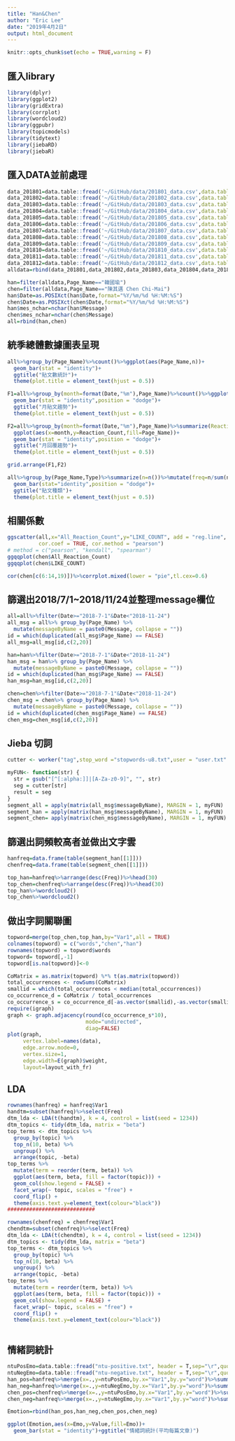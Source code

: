 ```yaml
---
title: "Han&Chen"
author: "Eric Lee"
date: "2019年4月2日"
output: html_document
---
```


```r
knitr::opts_chunk$set(echo = TRUE,warning = F)
```

## 匯入library
```r
library(dplyr)
library(ggplot2)
library(gridExtra)
library(corrplot)
library(wordcloud2)
library(ggpubr)
library(topicmodels)
library(tidytext)
library(jiebaRD)
library(jiebaR)

```


## 匯入DATA並前處理
```r
data_201801=data.table::fread('~/GitHub/data/201801_data.csv',data.table = F,encoding = 'UTF-8')
data_201802=data.table::fread('~/GitHub/data/201802_data.csv',data.table = F,encoding = 'UTF-8')
data_201803=data.table::fread('~/GitHub/data/201803_data.csv',data.table = F,encoding = 'UTF-8')
data_201804=data.table::fread('~/GitHub/data/201804_data.csv',data.table = F,encoding = 'UTF-8')
data_201805=data.table::fread('~/GitHub/data/201805_data.csv',data.table = F,encoding = 'UTF-8')
data_201806=data.table::fread('~/GitHub/data/201806_data.csv',data.table = F,encoding = 'UTF-8')
data_201807=data.table::fread('~/GitHub/data/201807_data.csv',data.table = F,encoding = 'UTF-8')
data_201808=data.table::fread('~/GitHub/data/201808_data.csv',data.table = F,encoding = 'UTF-8')
data_201809=data.table::fread('~/GitHub/data/201809_data.csv',data.table = F,encoding = 'UTF-8')
data_201810=data.table::fread('~/GitHub/data/201810_data.csv',data.table = F,encoding = 'UTF-8')
data_201811=data.table::fread('~/GitHub/data/201811_data.csv',data.table = F,encoding = 'UTF-8')
data_201812=data.table::fread('~/GitHub/data/201812_data.csv',data.table = F,encoding = 'UTF-8')
alldata=rbind(data_201801,data_201802,data_201803,data_201804,data_201805,data_201806,data_201807,data_201808,data_201809,data_201810,data_201811,data_201812)

han=filter(alldata,Page_Name=="韓國瑜")
chen=filter(alldata,Page_Name=="陳其邁 Chen Chi-Mai")
han$Date=as.POSIXct(han$Date,format="%Y/%m/%d %H:%M:%S")
chen$Date=as.POSIXct(chen$Date,format="%Y/%m/%d %H:%M:%S")
han$mes_nchar=nchar(han$Message)
chen$mes_nchar=nchar(chen$Message)
all=rbind(han,chen)

```

## 統季總體數據圖表呈現
```r
all%>%group_by(Page_Name)%>%count()%>%ggplot(aes(Page_Name,n))+
  geom_bar(stat = "identity")+
  ggtitle("貼文數統計")+
  theme(plot.title = element_text(hjust = 0.5))

F1=all%>%group_by(month=format(Date,"%m"),Page_Name)%>%count()%>%ggplot(aes(x=month,y=n,fill=Page_Name))+
  geom_bar(stat = "identity",position = "dodge")+
  ggtitle("月貼文趨勢")+
  theme(plot.title = element_text(hjust = 0.5))

F2=all%>%group_by(month=format(Date,"%m"),Page_Name)%>%summarize(Reaction_Count=sum(All_Reaction_Count))%>%
  ggplot(aes(x=month,y=Reaction_Count,fill=Page_Name))+
  geom_bar(stat = "identity",position = "dodge")+
  ggtitle("月回覆趨勢")+
  theme(plot.title = element_text(hjust = 0.5))

grid.arrange(F1,F2)

all%>%group_by(Page_Name,Type)%>%summarize(n=n())%>%mutate(freq=n/sum(n))%>%ggplot(aes(Type,freq,fill=Page_Name))+
  geom_bar(stat="identity",position = "dodge")+
  ggtitle("貼文種類")+
  theme(plot.title = element_text(hjust = 0.5))

```


## 相關係數 
```r
ggscatter(all,x="All_Reaction_Count",y="LIKE_COUNT", add = "reg.line", conf.int = TRUE, 
          cor.coef = TRUE, cor.method = "pearson")
# method = c("pearson", "kendall", "spearman")
ggqqplot(chen$All_Reaction_Count)  
ggqqplot(chen$LIKE_COUNT)          

cor(chen[c(6:14,19)])%>%corrplot.mixed(lower = "pie",tl.cex=0.6)

```


## 篩選出2018/7/1~2018/11/24並整理message欄位

```r

all=all%>%filter(Date>="2018-7-1"&Date<"2018-11-24")
all_msg = all%>% group_by(Page_Name) %>% 
  mutate(messageByName = paste0(Message, collapse = ""))
id = which(duplicated(all_msg$Page_Name) == FALSE)
all_msg=all_msg[id,c(2,20)]

han=han%>%filter(Date>="2018-7-1"&Date<"2018-11-24")
han_msg = han%>% group_by(Page_Name) %>% 
  mutate(messageByName = paste0(Message, collapse = ""))
id = which(duplicated(han_msg$Page_Name) == FALSE)
han_msg=han_msg[id,c(2,20)]

chen=chen%>%filter(Date>="2018-7-1"&Date<"2018-11-24")
chen_msg = chen%>% group_by(Page_Name) %>% 
  mutate(messageByName = paste0(Message, collapse = ""))
id = which(duplicated(chen_msg$Page_Name) == FALSE)
chen_msg=chen_msg[id,c(2,20)]
```

## Jieba 切詞
```r
cutter <- worker("tag",stop_word ="stopwords-u8.txt",user = "user.txt" ,encoding = "UTF-8",bylines = T)

myFUN<- function(str) {
  str = gsub("[^[:alpha:]]|[A-Za-z0-9]", "", str)
  seg = cutter[str]
  result = seg
}
segment_all = apply(matrix(all_msg$messageByName), MARGIN = 1, myFUN)
segment_han = apply(matrix(han_msg$messageByName), MARGIN = 1, myFUN)
segment_chen= apply(matrix(chen_msg$messageByName), MARGIN = 1, myFUN)
```

## 篩選出詞頻較高者並做出文字雲
```r

hanfreq=data.frame(table(segment_han[[1]]))
chenfreq=data.frame(table(segment_chen[[1]]))

top_han=hanfreq%>%arrange(desc(Freq))%>%head(30)
top_chen=chenfreq%>%arrange(desc(Freq))%>%head(30)
top_han%>%wordcloud2()
top_chen%>%wordcloud2()

```

## 做出字詞關聯圖
```r
topword=merge(top_chen,top_han,by="Var1",all = TRUE)
colnames(topword) = c("words","chen","han")
rownames(topword) = topword$words
topword= topword[,-1]
topword[is.na(topword)]<-0

CoMatrix = as.matrix(topword) %*% t(as.matrix(topword))
total_occurrences <- rowSums(CoMatrix)
smallid = which(total_occurrences < median(total_occurrences))
co_occurrence_d = CoMatrix / total_occurrences
co_occurrence_s = co_occurrence_d[-as.vector(smallid),-as.vector(smallid)]
require(igraph)
graph <- graph.adjacency(round(co_occurrence_s*10),
                         mode="undirected",
                         diag=FALSE)
plot(graph,
     vertex.label=names(data),
     edge.arrow.mode=0,
     vertex.size=1,
     edge.width=E(graph)$weight,
     layout=layout_with_fr)

```

## LDA

```r
rownames(hanfreq) = hanfreq$Var1
handtm=subset(hanfreq)%>%select(Freq)
dtm_lda <- LDA(t(handtm), k = 4, control = list(seed = 1234))
dtm_topics <- tidy(dtm_lda, matrix = "beta")
top_terms <- dtm_topics %>%
  group_by(topic) %>%
  top_n(10, beta) %>%
  ungroup() %>%
  arrange(topic, -beta)
top_terms %>%
  mutate(term = reorder(term, beta)) %>%
  ggplot(aes(term, beta, fill = factor(topic))) +
  geom_col(show.legend = FALSE) +
  facet_wrap(~ topic, scales = "free") +
  coord_flip() +
  theme(axis.text.y=element_text(colour="black"))
############################

rownames(chenfreq) = chenfreq$Var1
chendtm=subset(chenfreq)%>%select(Freq)
dtm_lda <- LDA(t(chendtm), k = 4, control = list(seed = 1234))
dtm_topics <- tidy(dtm_lda, matrix = "beta")
top_terms <- dtm_topics %>%
  group_by(topic) %>%
  top_n(10, beta) %>%
  ungroup() %>%
  arrange(topic, -beta)
top_terms %>%
  mutate(term = reorder(term, beta)) %>%
  ggplot(aes(term, beta, fill = factor(topic))) +
  geom_col(show.legend = FALSE) +
  facet_wrap(~ topic, scales = "free") +
  coord_flip() +
  theme(axis.text.y=element_text(colour="black"))



```

## 情緒詞統計
```r
ntuPosEmo=data.table::fread("ntu-positive.txt", header = T,sep="\r",quote = "", stringsAsFactors = F,encoding = "UTF-8")
ntuNegEmo=data.table::fread("ntu-negative.txt", header = T,sep="\r",quote = "", stringsAsFactors = F,encoding = "UTF-8")
han_pos=hanfreq%>%merge(x=.,y=ntuPosEmo,by.x="Var1",by.y="word")%>%summarize(Emo="han_pos",Value=sum(Freq)/232)
han_neg=hanfreq%>%merge(x=.,y=ntuNegEmo,by.x="Var1",by.y="word")%>%summarize(Emo="han_neg",Value=sum(Freq)/232)
chen_pos=chenfreq%>%merge(x=.,y=ntuPosEmo,by.x="Var1",by.y="word")%>%summarize(Emo="chen_pos",Value=sum(Freq)/364)
chen_neg=hanfreq%>%merge(x=.,y=ntuNegEmo,by.x="Var1",by.y="word")%>%summarize(Emo="chen_neg",Value=sum(Freq)/364)

Emotion=rbind(han_pos,han_neg,chen_pos,chen_neg)

ggplot(Emotion,aes(x=Emo,y=Value,fill=Emo))+
  geom_bar(stat = "identity")+ggtitle("情緒詞統計(平均每篇文章)")

```

